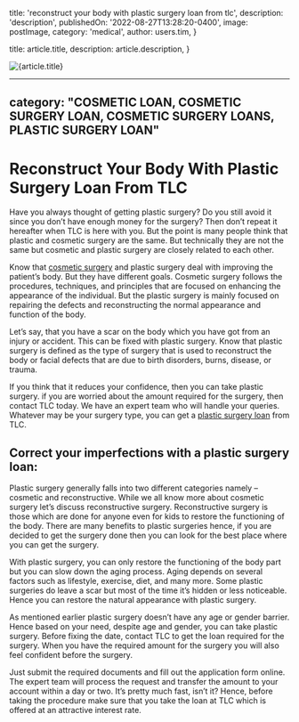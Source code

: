 
  title: 'reconstruct your body with plastic surgery loan from tlc',
  description: 'description',
  publishedOn: '2022-08-27T13:28:20-0400',
  image: postImage,
  category: 'medical',
  author: users.tim,
}

  title: article.title,
  description: article.description,
}


<Image src={postImage} alt={article.title} />

---
category: "COSMETIC LOAN, COSMETIC SURGERY LOAN, COSMETIC SURGERY LOANS, PLASTIC SURGERY LOAN"
---

# Reconstruct Your Body With Plastic Surgery Loan From TLC

Have you always thought of getting plastic surgery? Do you still avoid it since you don’t have enough money for the surgery? Then don’t repeat it hereafter when TLC is here with you. But the point is many people think that plastic and cosmetic surgery are the same. But technically they are not the same but cosmetic and plastic surgery are closely related to each other.

Know that [cosmetic surgery](https://medical.tlc.com.au/cosmetic-surgery/) and plastic surgery deal with improving the patient’s body. But they have different goals. Cosmetic surgery follows the procedures, techniques, and principles that are focused on enhancing the appearance of the individual. But the plastic surgery is mainly focused on repairing the defects and reconstructing the normal appearance and function of the body.

Let’s say, that you have a scar on the body which you have got from an injury or accident. This can be fixed with plastic surgery. Know that plastic surgery is defined as the type of surgery that is used to reconstruct the body or facial defects that are due to birth disorders, burns, disease, or trauma.

If you think that it reduces your confidence, then you can take plastic surgery. if you are worried about the amount required for the surgery, then contact TLC today. We have an expert team who will handle your queries. Whatever may be your surgery type, you can get a [plastic surgery loan](https://tlc.com.au/) from TLC.

## Correct your imperfections with a plastic surgery loan:

Plastic surgery generally falls into two different categories namely – cosmetic and reconstructive. While we all know more about cosmetic surgery let’s discuss reconstructive surgery. Reconstructive surgery is those which are done for anyone even for kids to restore the functioning of the body. There are many benefits to plastic surgeries hence, if you are decided to get the surgery done then you can look for the best place where you can get the surgery.

With plastic surgery, you can only restore the functioning of the body part but you can slow down the aging process. Aging depends on several factors such as lifestyle, exercise, diet, and many more. Some plastic surgeries do leave a scar but most of the time it’s hidden or less noticeable. Hence you can restore the natural appearance with plastic surgery.

As mentioned earlier plastic surgery doesn’t have any age or gender barrier. Hence based on your need, despite age and gender, you can take plastic surgery. Before fixing the date, contact TLC to get the loan required for the surgery. When you have the required amount for the surgery you will also feel confident before the surgery.

Just submit the required documents and fill out the application form online. The expert team will process the request and transfer the amount to your account within a day or two. It’s pretty much fast, isn’t it? Hence, before taking the procedure make sure that you take the loan at TLC which is offered at an attractive interest rate.
